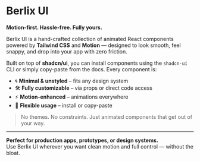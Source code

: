 # Berlix UI

**Motion-first. Hassle-free. Fully yours.**

Berlix UI is a hand-crafted collection of animated React components powered by **Tailwind CSS** and **Motion** — designed to look smooth, feel snappy, and drop into your app with zero friction.

Built on top of **shadcn/ui**, you can install components using the `shadcn-ui` CLI or simply copy-paste from the docs. Every component is:

- 🌀 **Minimal & unstyled** – fits any design system
- 🛠️ **Fully customizable** – via props or direct code access
- ⚡ **Motion-enhanced** – animations everywhere
- 🔁 **Flexible usage** – install or copy-paste

> No themes. No constraints. Just animated components that get out of your way.

---

**Perfect for production apps, prototypes, or design systems.**  
Use Berlix UI wherever you want clean motion and full control — without the bloat.
